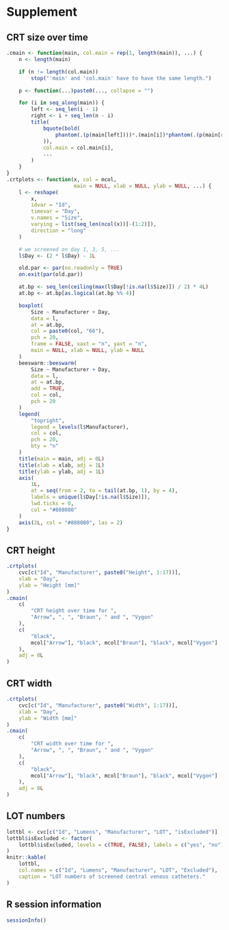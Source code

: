 # Supplement

## CRT size over time

```r
.cmain <- function(main, col.main = rep(1, length(main)), ...) {
    n <- length(main)

    if (n != length(col.main))
        stop("'main' and 'col.main' have to have the same length.")

    p <- function(...)paste0(..., collapse = "")

    for (i in seq_along(main)) {
        left <- seq_len(i - 1)
        right <- i + seq_len(n - i)
        title(
            bquote(bold(
                phantom(.(p(main[left])))*.(main[i])*phantom(.(p(main[right])))
            )),
            col.main = col.main[i],
            ...
        )
    }
}
.crtplots <- function(x, col = mcol,
                      main = NULL, xlab = NULL, ylab = NULL, ...) {
    l <- reshape(
        x,
        idvar = "Id",
        timevar = "Day",
        v.names = "Size",
        varying = list(seq_len(ncol(x))[-(1:2)]),
        direction = "long"
    )

    # we screened on day 1, 3, 5, ...
    l$Day <- (2 * l$Day) - 1L

    old.par <- par(no.readonly = TRUE)
    on.exit(par(old.par))

    at.bp <- seq_len(ceiling(max(l$Day[!is.na(l$Size)]) / 2) * 4L)
    at.bp <- at.bp[as.logical(at.bp %% 4)]

    boxplot(
        Size ~ Manufacturer + Day,
        data = l,
        at = at.bp,
        col = paste0(col, "66"),
        pch = 20,
        frame = FALSE, xaxt = "n", yaxt = "n",
        main = NULL, xlab = NULL, ylab = NULL
    )
    beeswarm::beeswarm(
        Size ~ Manufacturer + Day,
        data = l,
        at = at.bp,
        add = TRUE,
        col = col,
        pch = 20
    )
    legend(
        "topright",
        legend = levels(l$Manufacturer),
        col = col,
        pch = 20,
        bty = "n"
    )
    title(main = main, adj = 0L)
    title(xlab = xlab, adj = 1L)
    title(ylab = ylab, adj = 1L)
    axis(
        1L,
        at = seq(from = 2, to = tail(at.bp, 1), by = 4),
        labels = unique(l$Day[!is.na(l$Size)]),
        lwd.ticks = 0,
        col = "#808080"
    )
    axis(2L, col = "#808080", las = 2)
}
```

## CRT height

```r
.crtplots(
    cvc[c("Id", "Manufacturer", paste0("Height", 1:17))],
    xlab = "Day",
    ylab = "Height [mm]"
)
.cmain(
    c(
        "CRT height over time for ",
        "Arrow", ", ", "Braun", " and ", "Vygon"
    ),
    c(
        "black",
        mcol["Arrow"], "black", mcol["Braun"], "black", mcol["Vygon"]
    ),
    adj = 0L
)
```

## CRT width

```r
.crtplots(
    cvc[c("Id", "Manufacturer", paste0("Width", 1:17))],
    xlab = "Day",
    ylab = "Width [mm]"
)
.cmain(
    c(
        "CRT width over time for ",
        "Arrow", ", ", "Braun", " and ", "Vygon"
    ),
    c(
        "black",
        mcol["Arrow"], "black", mcol["Braun"], "black", mcol["Vygon"]
    ),
    adj = 0L
)
```

## LOT numbers

```r
lottbl <- cvc[c("Id", "Lumens", "Manufacturer", "LOT", "isExcluded")]
lottbl$isExcluded <- factor(
    lottbl$isExcluded, levels = c(TRUE, FALSE), labels = c("yes", "no")
)
knitr::kable(
    lottbl,
    col.names = c("Id", "Lumens", "Manufacturer", "LOT", "Excluded"),
    caption = "LOT numbers of screened central venous catheters."
)
```

## R session information

```r
sessionInfo()
```
